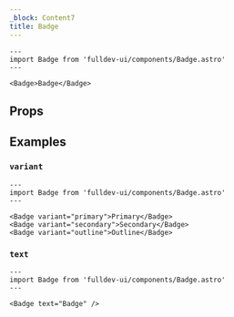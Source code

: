 ```yaml
---
_block: Content7
title: Badge
---
```



```astro live
---
import Badge from 'fulldev-ui/components/Badge.astro'
---

<Badge>Badge</Badge>
```

## Props

<Props />

## Examples

### `variant`

```astro live
---
import Badge from 'fulldev-ui/components/Badge.astro'
---

<Badge variant="primary">Primary</Badge>
<Badge variant="secondary">Secondary</Badge>
<Badge variant="outline">Outline</Badge>
```

### `text`

```astro live
---
import Badge from 'fulldev-ui/components/Badge.astro'
---

<Badge text="Badge" />
```
